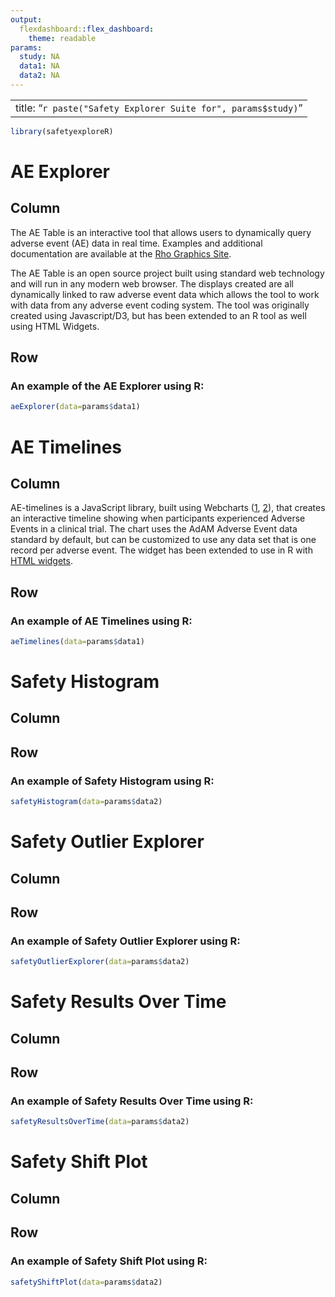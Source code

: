 ```yaml
---
output: 
  flexdashboard::flex_dashboard:
    theme: readable
params:
  study: NA
  data1: NA
  data2: NA
---
```

---
title: "`r paste("Safety Explorer Suite for", params$study)`"
---

```r
library(safetyexploreR)
```

AE Explorer {data-orientation=rows}
=========================================

Column {.sidebar data-width=250}
-------------------------------------

The AE Table is an interactive tool that allows users to dynamically query adverse event (AE) data in real time. Examples and additional documentation are available at the [Rho Graphics Site](http://graphics.rhoworld.com/tools/aeexplorer/).

The AE Table is an open source project built using standard web technology and will run in any modern web browser. The displays created are all dynamically linked to raw adverse event data which allows the tool to work with data from any adverse event coding system. The tool was originally created using Javascript/D3, but has been extended to an R tool as well using HTML Widgets.
 
Row 
-------------------------------------
    
### An example of the AE Explorer using R:

```r
aeExplorer(data=params$data1)
```

AE Timelines {data-orientation=rows}
=========================================

Column {.sidebar data-width=250}
-------------------------------------

AE-timelines is a JavaScript library, built using Webcharts ([1](https://github.com/RhoInc/Webcharts), [2](https://github.com/RhoInc/webcharts-wrapper-boilerplate)), that creates an interactive timeline showing when participants experienced Adverse Events in a clinical trial. The chart uses the AdAM Adverse Event data standard by default, but can be customized to use any data set that is one record per adverse event. The widget has been extended to use in R with [HTML widgets](http://www.htmlwidgets.org/).
 
Row 
-------------------------------------
    
### An example of AE Timelines using R:
```r
aeTimelines(data=params$data1)
```


Safety Histogram {data-orientation=rows}
=========================================

Column {.sidebar data-width=250}
-------------------------------------
 
Row 
-------------------------------------

### An example of Safety Histogram using R:
```r
safetyHistogram(data=params$data2)
```

Safety Outlier Explorer {data-orientation=rows}
=========================================

Column {.sidebar data-width=250}
-------------------------------------
 
Row 
-------------------------------------

### An example of Safety Outlier Explorer using R:
```r
safetyOutlierExplorer(data=params$data2)
```


Safety Results Over Time {data-orientation=rows}
=========================================

Column {.sidebar data-width=250}
-------------------------------------
 
Row 
-------------------------------------

### An example of Safety Results Over Time using R:
```r
safetyResultsOverTime(data=params$data2)
```


Safety Shift Plot {data-orientation=rows}
=========================================

Column {.sidebar data-width=250}
-------------------------------------
 
Row 
-------------------------------------

### An example of Safety Shift Plot using R:
```r
safetyShiftPlot(data=params$data2)
```
